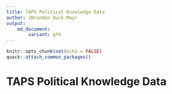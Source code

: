 ```yaml
---
title: TAPS Political Knowledge Data
author: JBrandon Duck-Mayr
output:
    md_document:
        variant: gfm
---
```


```r
knitr::opts_chunk$set(echo = FALSE)
quack::attach_common_packages()
```

# TAPS Political Knowledge Data

